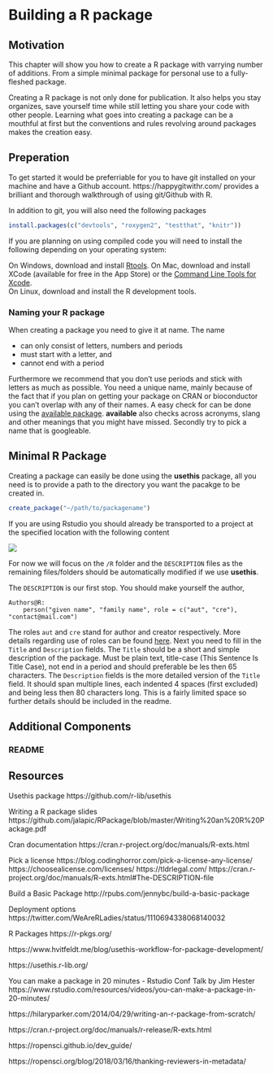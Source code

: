 # Building a R package

## Motivation

This chapter will show you how to create a R package with varrying number of additions. From a simple minimal package for personal use to a fully-fleshed package.

Creating a R package is not only done for publication. It also helps you stay organizes, save yourself time while still letting you share your code with other people. Learning what goes into creating a package can be a mouthful at first but the conventions and rules revolving around packages makes the creation easy.

## Preperation

To get started it would be preferriable for you to have git installed on your machine and have a  Github account. https://happygitwithr.com/ provides a brilliant and thorough walkthrough of using git/Github with R.

In addition to git, you will also need the following packages

```r
install.packages(c("devtools", "roxygen2", "testthat", "knitr"))
```

If you are planning on using compiled code you will need to install the following depending on your operating system:

On Windows, download and install [Rtools](https://cran.r-project.org/bin/windows/Rtools/).
On Mac, download and install XCode (available for free in the App Store) or the [Command Line Tools for Xcode](http://developer.apple.com/downloads).  
On Linux, download and install the R development tools.  

### Naming your R package

When creating a package you need to give it at name. The name

- can only consist of letters, numbers and periods
- must start with a letter, and 
- cannot end with a period

Furthermore we recommend that you don't use periods and stick with letters as much as possible. You need a unique name, mainly because of the fact that if you plan on getting your package on CRAN or bioconductor you can't overlap with any of their names. A easy check for can be done using the [available package](https://github.com/ropenscilabs/available). **available** also checks across acronyms, slang and other meanings that you might have missed. Secondly try to pick a name that is googleable.

## Minimal R Package

Creating a package can easily be done using the **usethis** package, all you need is to provide a path to the directory you want the pacakge to be created in.

```r
create_package("~/path/to/packagename")
```

If you are using Rstudio you should already be transported to a project at the specified location with the following content

![](screenshots/r-packages/minimal-package.png)

For now we will focus on the `/R` folder and the `DESCRIPTION` files as the remaining files/folders should be automatically modified if we use **usethis**.  

The `DESCRIPTION` is our first stop. You should make yourself the author,

```{}
Authors@R: 
    person("given name", "family name", role = c("aut", "cre"), "contact@mail.com")
```

The roles `aut` and `cre` stand for author and creator respectively. More details regarding use of roles can be found [here](https://r-pkgs.org/description.html#author). Next you need to fill in the `Title` and `Description` fields. The `Title` should be a short and simple description of the package. Must be plain text, title-case (This Sentence Is Title Case), not end in a period and should preferable be les then 65 characters. The `Description` fields is the more detailed version of the `Title` field. It should span multiple lines, each indented 4 spaces (first excluded) and being less then 80 characters long. This is a fairly limited space so further details should be included in the readme.  

## Additional Components

### README {#readme}

## Resources

Usethis package
https://github.com/r-lib/usethis

Writing a R package slides
https://github.com/jalapic/RPackage/blob/master/Writing%20an%20R%20Package.pdf

Cran documentation
https://cran.r-project.org/doc/manuals/R-exts.html

Pick a license
https://blog.codinghorror.com/pick-a-license-any-license/
https://choosealicense.com/licenses/
https://tldrlegal.com/
https://cran.r-project.org/doc/manuals/R-exts.html#The-DESCRIPTION-file

Build a Basic Package
http://rpubs.com/jennybc/build-a-basic-package 

Deployment options
https://twitter.com/WeAreRLadies/status/1110694338068140032

R Packages
https://r-pkgs.org/

https://www.hvitfeldt.me/blog/usethis-workflow-for-package-development/

https://usethis.r-lib.org/

You can make a package in 20 minutes - Rstudio Conf Talk by Jim Hester
https://www.rstudio.com/resources/videos/you-can-make-a-package-in-20-minutes/

https://hilaryparker.com/2014/04/29/writing-an-r-package-from-scratch/

https://cran.r-project.org/doc/manuals/r-release/R-exts.html

https://ropensci.github.io/dev_guide/

https://ropensci.org/blog/2018/03/16/thanking-reviewers-in-metadata/
